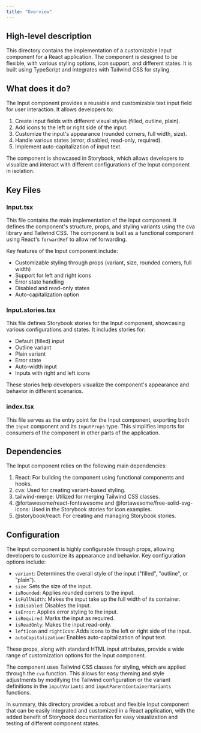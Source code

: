 ```yaml
---
title: "Overview"
---
```


## High-level description
This directory contains the implementation of a customizable Input component for a React application. The component is designed to be flexible, with various styling options, icon support, and different states. It is built using TypeScript and integrates with Tailwind CSS for styling.

## What does it do?
The Input component provides a reusable and customizable text input field for user interaction. It allows developers to:

1. Create input fields with different visual styles (filled, outline, plain).
2. Add icons to the left or right side of the input.
3. Customize the input's appearance (rounded corners, full width, size).
4. Handle various states (error, disabled, read-only, required).
5. Implement auto-capitalization of input text.

The component is showcased in Storybook, which allows developers to visualize and interact with different configurations of the Input component in isolation.

## Key Files

### Input.tsx
This file contains the main implementation of the Input component. It defines the component's structure, props, and styling variants using the cva library and Tailwind CSS. The component is built as a functional component using React's `forwardRef` to allow ref forwarding.

Key features of the Input component include:
- Customizable styling through props (variant, size, rounded corners, full width)
- Support for left and right icons
- Error state handling
- Disabled and read-only states
- Auto-capitalization option

### Input.stories.tsx
This file defines Storybook stories for the Input component, showcasing various configurations and states. It includes stories for:
- Default (filled) input
- Outline variant
- Plain variant
- Error state
- Auto-width input
- Inputs with right and left icons

These stories help developers visualize the component's appearance and behavior in different scenarios.

### index.tsx
This file serves as the entry point for the Input component, exporting both the `Input` component and its `InputProps` type. This simplifies imports for consumers of the component in other parts of the application.

## Dependencies
The Input component relies on the following main dependencies:

1. React: For building the component using functional components and hooks.
2. cva: Used for creating variant-based styling.
3. tailwind-merge: Utilized for merging Tailwind CSS classes.
4. @fortawesome/react-fontawesome and @fortawesome/free-solid-svg-icons: Used in the Storybook stories for icon examples.
5. @storybook/react: For creating and managing Storybook stories.

## Configuration
The Input component is highly configurable through props, allowing developers to customize its appearance and behavior. Key configuration options include:

- `variant`: Determines the overall style of the input ("filled", "outline", or "plain").
- `size`: Sets the size of the input.
- `isRounded`: Applies rounded corners to the input.
- `isFullWidth`: Makes the input take up the full width of its container.
- `isDisabled`: Disables the input.
- `isError`: Applies error styling to the input.
- `isRequired`: Marks the input as required.
- `isReadOnly`: Makes the input read-only.
- `leftIcon` and `rightIcon`: Adds icons to the left or right side of the input.
- `autoCapitalization`: Enables auto-capitalization of input text.

These props, along with standard HTML input attributes, provide a wide range of customization options for the Input component.

The component uses Tailwind CSS classes for styling, which are applied through the `cva` function. This allows for easy theming and style adjustments by modifying the Tailwind configuration or the variant definitions in the `inputVariants` and `inputParentContainerVariants` functions.

In summary, this directory provides a robust and flexible Input component that can be easily integrated and customized in a React application, with the added benefit of Storybook documentation for easy visualization and testing of different component states.